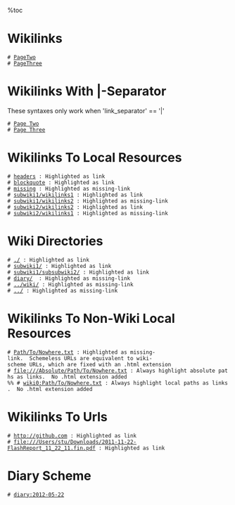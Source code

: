 %toc
= Wikilinks =

 # [[PageTwo]] 
 # [[PageThree]] 

= Wikilinks With |-Separator =

These syntaxes only work when 'link_separator' == '|'

 # [[PageTwo|Page Two]]
 # [[PageThree|Page Three]] 

= Wikilinks To Local Resources =

 # [[headers]] : Highlighted as link
 # [[blockquote]] : Highlighted as link
 # [[missing]] : Highlighted as missing-link
 # [[subwiki1/wikilinks1]] : Highlighted as link
 # [[subwiki1/wikilinks2]] : Highlighted as missing-link
 # [[subwiki2/wikilinks2]] : Highlighted as link
 # [[subwiki2/wikilinks1]] : Highlighted as missing-link

= Wiki Directories =

 # [[./]] : Highlighted as link
 # [[subwiki1/]] : Highlighted as link
 # [[subwiki1/subsubwiki2/]] : Highlighted as link
 # [[diary/]]  : Highlighted as missing-link
 # [[../wiki/]] : Highlighted as missing-link
 # [[../]] : Highlighted as missing-link

= Wikilinks To Non-Wiki Local Resources =

 # [[Path/To/Nowhere.txt]] : Highlighted as missing-link.  Schemeless URLs are equivalent to wiki-scheme URLs, which are fixed with an .html extension
 # [[file:///Absolute/Path/To/Nowhere.txt]] : Always highlight absolute paths as links.  No .html extension added
 %% # [[wiki0:Path/To/Nowhere.txt]] : Always highlight local paths as links.  No .html extension added

= Wikilinks To Urls =

 # [[http://github.com]] : Highlighted as link
 # [[file:///Users/stu/Downloads/2011-11-22-FlashReport_11_22_11.fin.pdf]] : Highlighted as link

= Diary Scheme =
 # [[diary:2012-05-22]]

